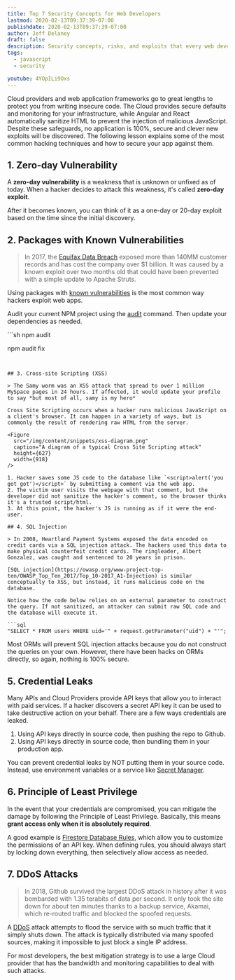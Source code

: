 ```yaml
---
title: Top 7 Security Concepts for Web Developers
lastmod: 2020-02-13T09:37:39-07:00
publishdate: 2020-02-13T09:37:39-07:00
author: Jeff Delaney
draft: false
description: Security concepts, risks, and exploits that every web developer should know about.
tags:
  - javascript
  - security

youtube: 4YOpILi9Oxs
---
```


Cloud providers and web application frameworks go to great lengths to protect you from writing insecure code. The Cloud provides secure defaults and monitoring for your infrastructure, while Angular and React automatically sanitize HTML to prevent the injection of malicious JavaScript. Despite these safeguards, no application is 100%, secure and clever new exploits will be discovered. The following lesson explains some of the most common hacking techniques and how to secure your app against them.

## 1. Zero-day Vulnerability

A **zero-day vulnerability** is a weakness that is unknown or unfixed as of today. When a hacker decides to attack this weakness, it's called **zero-day exploit**.

After it becomes known, you can think of it as a one-day or 20-day exploit based on the time since the initial discovery.

## 2. Packages with Known Vulnerabilities

> In 2017, the [Equifax Data Breach](https://www.cnet.com/news/equifax-ceo-data-breach-heres-what-went-wrong/) exposed more than 140MM customer records and has cost the company over $1 billion. It was caused by a known exploit over two months old that could have been prevented with a simple update to Apache Struts.

Using packages with [known vulnerabilities](https://owasp.org/www-project-top-ten/OWASP_Top_Ten_2017/Top_10-2017_A9-Using_Components_with_Known_Vulnerabilities) is the most common way hackers exploit web apps.

Audit your current NPM project using the [audit](https://docs.npmjs.com/cli/audit) command. Then update your dependencies as needed.

<File name="command line">
  <Terminal />
</File>
```sh
npm audit

npm audit fix

```


## 3. Cross-site Scripting (XSS)

> The Samy worm was an XSS attack that spread to over 1 million MySpace pages in 24 hours. If affected, it would update your profile to say *but most of all, samy is my hero*

Cross Site Scripting occurs when a hacker runs malicious JavaScript on a client's browser. It can happen in a variety of ways, but is commonly the result of rendering raw HTML from the server.

<Figure
  src="/img/content/snippets/xss-diagram.png"
  caption="A diagram of a typical Cross Site Scripting attack"
  height={627}
  width={918}
/>

1. Hacker saves some JS code to the database like `<script>alert('you got got')</script>` by submitting a comment via the web app.
2. The victim user visits the webpage with that comment, but the developer did not sanitize the hacker's comment, so the browser thinks it's a trusted script/html.
3. At this point, the hacker's JS is running as if it were the end-user.

## 4. SQL Injection

> In 2008, Heartland Payment Systems exposed the data encoded on credit cards via a SQL injection attack. The hackers used this data to make physical counterfeit credit cards. The ringleader, Albert Gonzalez, was caught and sentenced to 20 years in prison.

[SQL injection](https://owasp.org/www-project-top-ten/OWASP_Top_Ten_2017/Top_10-2017_A1-Injection) is similar conceptually to XSS, but instead, it runs malicious code on the database.

Notice how the code below relies on an external parameter to construct the query. If not sanitized, an attacker can submit raw SQL code and the database will execute it.

```sql
"SELECT * FROM users WHERE uid='" + request.getParameter("uid") + "'";
````

Most ORMs will prevent SQL injection attacks because you do not construct the queries on your own. However, there have been hacks on ORMs directly, so again, nothing is 100% secure.

## 5. Credential Leaks

Many APIs and Cloud Providers provide API keys that allow you to interact with paid services. If a hacker discovers a secret API key it can be used to take destructive action on your behalf. There are a few ways credentials are leaked.

1. Using API keys directly in source code, then pushing the repo to Github.
1. Using API keys directly in source code, then bundling them in your production app.

You can prevent credential leaks by NOT putting them in your source code. Instead, use environment variables or a service like [Secret Manager](https://cloud.google.com/secret-manager/docs).

## 6. Principle of Least Privilege

In the event that your credentials are compromised, you can mitigate the damage by following the Principle of Least Privilege. Basically, this means **grant access only when it is absolutely required**.

A good example is [Firestore Database Rules](/snippets/firestore-rules-recipes/), which allow you to customize the permissions of an API key. When defining rules, you should always start by locking down everything, then selectively allow access as needed.

## 7. DDoS Attacks

> In 2018, Github survived the largest DDoS attack in history after it was bombarded with 1.35 terabits of data per second. It only took the site down for about ten minutes thanks to a backup service, Akamai, which re-routed traffic and blocked the spoofed requests.

A [DDoS](https://en.wikipedia.org/wiki/Denial-of-service_attack) attack attempts to flood the service with so much traffic that it simply shuts down. The attack is typically distributed via many spoofed sources, making it impossible to just block a single IP address.

For most developers, the best mitigation strategy is to use a large Cloud provider that has the bandwidth and monitoring capabilities to deal with such attacks.
